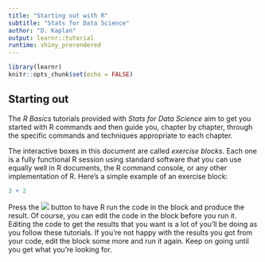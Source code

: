 ```yaml
---
title: "Starting out with R"
subtitle: "Stats for Data Science"
author: "D. Kaplan"
output: learnr::tutorial
runtime: shiny_prerendered
---
```


```r
library(learnr)
knitr::opts_chunk$set(echo = FALSE)
```

## Starting out

The *R Basics* tutorials provided with *Stats for Data Science* aim to get you started with R commands and then guide you, chapter by chapter, through the specific commands and techniques appropriate to each chapter.

The interactive boxes in this document are called *exercise blocks*. Each one is a fully functional R session using standard software that you can  use equally well in R documents, the  R command console, or any other implementation of R. Here's a simple  example of an  exercise block:

```r
3 + 2
```

Press the ![](images/Run_code.png) button to have R run the code in the  block and produce the result. Of course, you can edit the code in the block before you run it. Editing the code  to get the results that you want is a lot of you'll be  doing  as you follow  these tutorials. If you're not happy with the results you got from  your code, edit the block some more and run  it again. Keep on going until you get what you're looking for.

